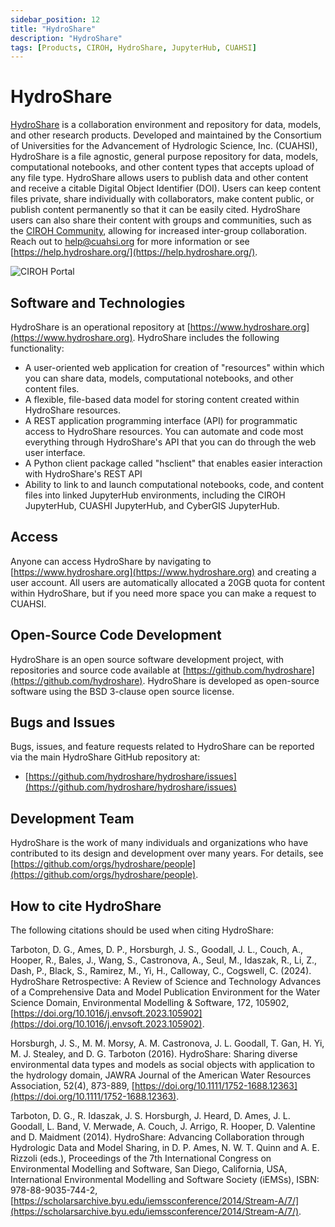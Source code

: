 ```yaml
---
sidebar_position: 12
title: "HydroShare"
description: "HydroShare"
tags: [Products, CIROH, HydroShare, JupyterHub, CUAHSI]
---
```



# HydroShare

[HydroShare](https://www.hydroshare.org) is a collaboration environment and repository for data, models, and other research products. Developed and maintained by the Consortium of Universities for the Advancement of Hydrologic Science, Inc. (CUAHSI), HydroShare is a file agnostic, general purpose repository for data, models, computational notebooks, and other content types that accepts upload of any file type. HydroShare allows users to publish data and other content and receive a citable Digital Object Identifier (DOI). Users can keep content files private, share individually with collaborators, make content public, or publish content permanently so that it can be easily cited. HydroShare users can also share their content with groups and communities, such as the [CIROH Community](https://www.hydroshare.org/community/4/), allowing for increased inter-group collaboration. Reach out to help@cuahsi.org for more information or see [https://help.hydroshare.org/](https://help.hydroshare.org/).

![CIROH Portal](/img/hydroshare_screenshot.png)

## Software and Technologies

HydroShare is an operational repository at [https://www.hydroshare.org](https://www.hydroshare.org). HydroShare includes the following functionality:

- A user-oriented web application for creation of "resources" within which you can share data, models, computational notebooks, and other content files.
- A flexible, file-based data model for storing content created within HydroShare resources.
- A REST application programming interface (API) for programmatic access to HydroShare resources. You can automate and code most everything through HydroShare's API that you can do through the web user interface.
- A Python client package called "hsclient" that enables easier interaction with HydroShare's REST API
- Ability to link to and launch computational notebooks, code, and content files into linked JupyterHub environments, including the CIROH JupyterHub, CUASHI JupyterHub, and CyberGIS JupyterHub.

## Access

Anyone can access HydroShare by navigating to [https://www.hydroshare.org](https://www.hydroshare.org) and creating a user account. All users are automatically allocated a 20GB quota for content within HydroShare, but if you need more space you can make a request to CUAHSI.

## Open-Source Code Development

HydroShare is an open source software development project, with repositories and source code available at [https://github.com/hydroshare](https://github.com/hydroshare). HydroShare is developed as open-source software using the BSD 3-clause open source license.

## Bugs and Issues

Bugs, issues, and feature requests related to HydroShare can be reported via the main HydroShare GitHub repository at:

- [https://github.com/hydroshare/hydroshare/issues](https://github.com/hydroshare/hydroshare/issues)

## Development Team

HydroShare is the work of many individuals and organizations who have contributed to its design and development over many years. For details, see [https://github.com/orgs/hydroshare/people](https://github.com/orgs/hydroshare/people).

## How to cite HydroShare

The following citations should be used when citing HydroShare:

Tarboton, D. G., Ames, D. P., Horsburgh, J. S., Goodall, J. L., Couch, A., Hooper, R., Bales, J., Wang, S., Castronova, A., Seul, M., Idaszak, R., Li, Z., Dash, P., Black, S., Ramirez, M., Yi, H., Calloway, C., Cogswell, C. (2024). HydroShare Retrospective: A Review of Science and Technology Advances of a Comprehensive Data and Model Publication Environment for the Water Science Domain, Environmental Modelling & Software, 172, 105902, [https://doi.org/10.1016/j.envsoft.2023.105902](https://doi.org/10.1016/j.envsoft.2023.105902).

Horsburgh, J. S., M. M. Morsy, A. M. Castronova, J. L. Goodall, T. Gan, H. Yi, M. J. Stealey, and D. G. Tarboton (2016). HydroShare: Sharing diverse environmental data types and models as social objects with application to the hydrology domain, JAWRA Journal of the American Water Resources Association, 52(4), 873-889, [https://doi.org/10.1111/1752-1688.12363](https://doi.org/10.1111/1752-1688.12363).

Tarboton, D. G., R. Idaszak, J. S. Horsburgh, J. Heard, D. Ames, J. L. Goodall, L. Band, V. Merwade, A. Couch, J. Arrigo, R. Hooper, D. Valentine and D. Maidment (2014). HydroShare: Advancing Collaboration through Hydrologic Data and Model Sharing, in D. P. Ames, N. W. T. Quinn and A. E. Rizzoli (eds.), Proceedings of the 7th International Congress on Environmental Modelling and Software, San Diego, California, USA, International Environmental Modelling and Software Society (iEMSs), ISBN: 978-88-9035-744-2, [https://scholarsarchive.byu.edu/iemssconference/2014/Stream-A/7/](https://scholarsarchive.byu.edu/iemssconference/2014/Stream-A/7/).
